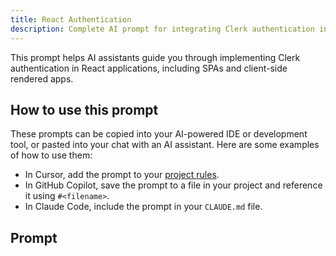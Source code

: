 ```yaml
---
title: React Authentication
description: Complete AI prompt for integrating Clerk authentication into React applications
---
```


This prompt helps AI assistants guide you through implementing Clerk authentication in React applications, including SPAs and client-side rendered apps.

## How to use this prompt

These prompts can be copied into your AI-powered IDE or development tool, or pasted into your chat with an AI assistant. Here are some examples of how to use them:

- In Cursor, add the prompt to your [project rules](https://docs.cursor.com/context/rules).
- In GitHub Copilot, save the prompt to a file in your project and reference it using `#<filename>`.
- In Claude Code, include the prompt in your `CLAUDE.md` file.

## Prompt

<LLMPrompt
  displayText="Use this pre-built prompt to get started faster."
  src="prompts/react-vite-quickstart.md"
  embed
/>
